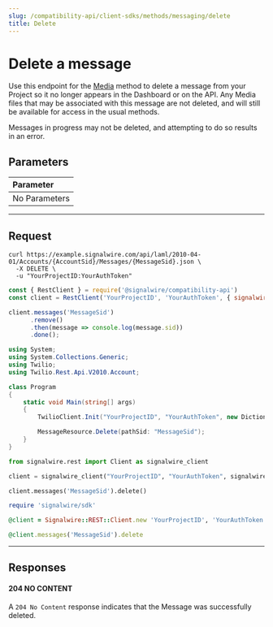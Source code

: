 ```yaml
---
slug: /compatibility-api/client-sdks/methods/messaging/delete
title: Delete
---
```


# Delete a message

Use this endpoint for the [Media](./index.mdx) method to delete a message from your Project so it no longer appears in the Dashboard or on the API.
Any Media files that may be associated with this message are not deleted, and will still be available for access in the usual methods.

Messages in progress may not be deleted, and attempting to do so results in an error.

## Parameters

| Parameter                                        |
|:-------------------------------------------------|
| <span class="optional-arg">No Parameters</span>  |

---

## Request

<Tabs groupId="compatibility-sdks">

<TabItem value="shell" label="cURL">

```shell
curl https://example.signalwire.com/api/laml/2010-04-01/Accounts/{AccountSid}/Messages/{MessageSid}.json \
  -X DELETE \
  -u "YourProjectID:YourAuthToken"
```

</TabItem>

<TabItem value="node" label="Node.js">

```javascript
const { RestClient } = require('@signalwire/compatibility-api')
const client = RestClient('YourProjectID', 'YourAuthToken', { signalwireSpaceUrl: 'example.signalwire.com' })

client.messages('MessageSid')
      .remove()
      .then(message => console.log(message.sid))
      .done();
```

</TabItem>

<TabItem value="csharp" label="C#">

```csharp
using System;
using System.Collections.Generic;
using Twilio;
using Twilio.Rest.Api.V2010.Account;

class Program
{
    static void Main(string[] args)
    {
        TwilioClient.Init("YourProjectID", "YourAuthToken", new Dictionary<string, object> { ["signalwireSpaceUrl"] = "{SPACE}.signalwire.com" });

        MessageResource.Delete(pathSid: "MessageSid");
    }
}
```

</TabItem>

<TabItem value="python" label="Python">

```python
from signalwire.rest import Client as signalwire_client

client = signalwire_client("YourProjectID", "YourAuthToken", signalwire_space_url = 'example.signalwire.com')

client.messages('MessageSid').delete()
```

</TabItem>

<TabItem value="ruby" label="Ruby">

```ruby
require 'signalwire/sdk'

@client = Signalwire::REST::Client.new 'YourProjectID', 'YourAuthToken', signalwire_space_url: "example.signalwire.com"

@client.messages('MessageSid').delete
```

</TabItem>

</Tabs>

---

## Responses

<h4><span class="badge badge--success">204</span> NO CONTENT</h4>

A `204 No Content` response indicates that the Message was successfully deleted.